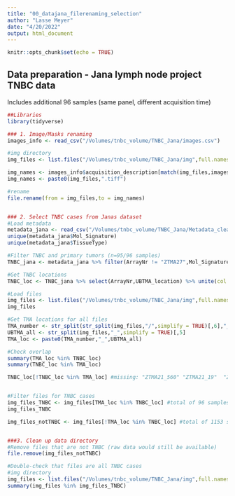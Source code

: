 ```yaml
---
title: "00_datajana_filerenaming_selection"
author: "Lasse Meyer"
date: "4/20/2022"
output: html_document
---
```


```r
knitr::opts_chunk$set(echo = TRUE)
```

## Data preparation - Jana lymph node project TNBC data

Includes additional 96 samples (same panel, different acquisition time)

```r
##Libraries
library(tidyverse)

### 1. Image/Masks renaming
images_info <- read_csv("/Volumes/tnbc_volume/TNBC_Jana/images.csv")

#img directory
img_files <- list.files("/Volumes/tnbc_volume/TNBC_Jana/img",full.names = TRUE)

img_names <- images_info$acquisition_description[match(img_files,images_info$image)]
img_names <- paste0(img_files,".tiff")

#rename
file.rename(from = img_files,to = img_names)


### 2. Select TNBC cases from Janas dataset 
#Load metadata
metadata_jana <- read_csv("/Volumes/tnbc_volume/TNBC_Jana/Metadata_cleaned.csv")
unique(metadata_jana$Mol_Signature)
unique(metadata_jana$TissueType)

#Filter TNBC and primary tumors (n=95/96 samples)
TNBC_jana <- metadata_jana %>% filter(ArrayNr != "ZTMA27",Mol_Signature == "Triple negative" & TissueType %in% c("primary tumor","tumor recurrence"))

#Get TNBC locations
TNBC_loc <- TNBC_jana %>% select(ArrayNr,UBTMA_location) %>% unite(col = TNBC_loc,ArrayNr,UBTMA_location,sep = "_") %>% pull(TNBC_loc)

#Load files
img_files <- list.files("/Volumes/tnbc_volume/TNBC_Jana/img",full.names = TRUE)
img_files

#Get TMA locations for all files
TMA_number <- str_split(str_split(img_files,"/",simplify = TRUE)[,6],"_",simplify = TRUE)[,1]
UBTMA_all <- str_split(img_files,"_",simplify = TRUE)[,5]
TMA_loc <- paste0(TMA_number,"_",UBTMA_all)

#Check overlap
summary(TMA_loc %in% TNBC_loc)
summary(TNBC_loc %in% TMA_loc)

TNBC_loc[!TNBC_loc %in% TMA_loc] #missing: "ZTMA21_560" "ZTMA21_19"  "ZTMA21_111" "ZTMA26_18"  "ZTMA26_44"  "ZTMA26_248"


#Filter files for TNBC cases
img_files_TNBC <- img_files[TMA_loc %in% TNBC_loc] #total of 96 samples
img_files_TNBC

img_files_notTNBC <- img_files[!TMA_loc %in% TNBC_loc] #total of 1153 samples


###3. Clean up data directory 
#Remove files that are not TNBC (raw data would still be available)
file.remove(img_files_notTNBC)

#Double-check that files are all TNBC cases
#img directory
img_files <- list.files("/Volumes/tnbc_volume/TNBC_Jana/img",full.names = TRUE)
summary(img_files %in% img_files_TNBC)
```

